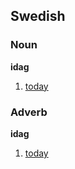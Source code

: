 ==Swedish==
===Noun===
'''idag'''
#[[today#Noun|today]]

===Adverb===
'''idag'''
#[[today#adverb|today]]